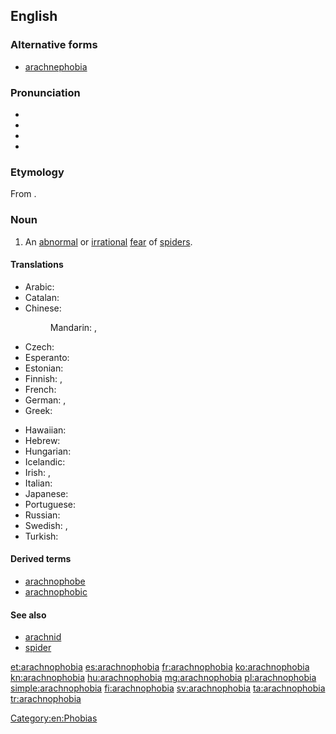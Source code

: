 ==English==
{{wikipedia}}

===Alternative forms===
* [[arachnephobia]]

===Pronunciation===
* {{enPR|a-rach*no-pho*bi-a}}
* {{IPA|/æˌɻæknəˈfəʊbɪə/}}
* {{audio|en-us-arachnophobia.ogg|Audio (US)}}
* {{rhymes|əʊbiə}}

===Etymology===
From {{etyl|grc|en}} {{term|ἀράχνη|tr=arachnē||spider|lang=grc}} {{suffix||phobia}}.

===Noun===
{{en-noun|-|s}}

# An [[abnormal]] or [[irrational]] [[fear]] of [[spider]]s.

====Translations====
{{trans-top|an abnormal or irrational fear of spiders}}
* Arabic: {{t-|ar|رهاب العناكب|m|tr=ruhāb al-ʿanākib|sc=Arab}}
* Catalan: {{t-|ca|aracnofòbia|f}}
* Chinese:
*: Mandarin: {{t|cmn|蜘蛛恐懼症|sc=Hani}}, {{t|cmn|蜘蛛恐惧症|tr=zhīzhū kǒngjùzhèng|sc=Hani}}
* Czech: {{t-|cs|arachnofobie|f}}
* Esperanto: {{t-|eo|araneofobio}}
* Estonian: {{t+|et|arahnofoobia}}
* Finnish: {{t-|fi|hämähäkkikammo}}, {{t+|fi|araknofobia}}
* French: {{t+|fr|arachnophobie}}
* German: {{t+|de|Arachnophobie|f}}, {{t-|de|Spinnenangst|f}}
* Greek: {{t-|el|αραχνοφοβία|f|tr=arachnofovía|sc=Grek}}
{{trans-mid}}
* Hawaiian: {{tø|haw|kipona makaʻu nananana}}
* Hebrew: {{t-|he|אָרַכְנוֹפוֹבְּיָה|f|tr=arakhnofóbya|sc=Hebr}}
* Hungarian: {{t-|hu|araknofóbia}}
* Icelandic: {{t-|is|köngullóafælni|f}}
* Irish: {{t-|ga|aracnafóibe|f}}, {{t-|ga|uamhan damhán alla|m}}
* Italian: {{t+|it|aracnofobia|f}}
* Japanese: {{t-|ja|蜘蛛恐怖症|tr=くもきょうふしょう, kumo-kyōfushō}}
* Portuguese: {{t+|pt|aracnofobia|f}}
* Russian: {{t-|ru|арахнофо́бия|f|sc=Cyrl|tr=araxnofóbija}}
* Swedish: {{t-|sv|arachnofobi|c}}, {{t-|sv|spindelfobi|c}}
* Turkish: {{t+|tr|araknofobi}}
{{trans-bottom}}

====Derived terms====
* [[arachnophobe]]
* [[arachnophobic]]

====See also====
* [[arachnid]]
* [[spider]]

[[Category:en:Phobias]]

[[et:arachnophobia]]
[[es:arachnophobia]]
[[fr:arachnophobia]]
[[ko:arachnophobia]]
[[kn:arachnophobia]]
[[hu:arachnophobia]]
[[mg:arachnophobia]]
[[pl:arachnophobia]]
[[simple:arachnophobia]]
[[fi:arachnophobia]]
[[sv:arachnophobia]]
[[ta:arachnophobia]]
[[tr:arachnophobia]]